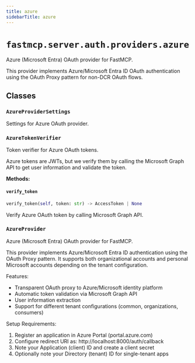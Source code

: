```yaml
---
title: azure
sidebarTitle: azure
---
```


# `fastmcp.server.auth.providers.azure`


Azure (Microsoft Entra) OAuth provider for FastMCP.

This provider implements Azure/Microsoft Entra ID OAuth authentication
using the OAuth Proxy pattern for non-DCR OAuth flows.


## Classes

### `AzureProviderSettings` <sup><a href="https://github.com/jlowin/fastmcp/blob/main/src/fastmcp/server/auth/providers/azure.py#L23" target="_blank"><Icon icon="github" style="width: 14px; height: 14px;" /></a></sup>


Settings for Azure OAuth provider.


### `AzureTokenVerifier` <sup><a href="https://github.com/jlowin/fastmcp/blob/main/src/fastmcp/server/auth/providers/azure.py#L46" target="_blank"><Icon icon="github" style="width: 14px; height: 14px;" /></a></sup>


Token verifier for Azure OAuth tokens.

Azure tokens are JWTs, but we verify them by calling the Microsoft Graph API
to get user information and validate the token.


**Methods:**

#### `verify_token` <sup><a href="https://github.com/jlowin/fastmcp/blob/main/src/fastmcp/server/auth/providers/azure.py#L68" target="_blank"><Icon icon="github" style="width: 14px; height: 14px;" /></a></sup>

```python
verify_token(self, token: str) -> AccessToken | None
```

Verify Azure OAuth token by calling Microsoft Graph API.


### `AzureProvider` <sup><a href="https://github.com/jlowin/fastmcp/blob/main/src/fastmcp/server/auth/providers/azure.py#L118" target="_blank"><Icon icon="github" style="width: 14px; height: 14px;" /></a></sup>


Azure (Microsoft Entra) OAuth provider for FastMCP.

This provider implements Azure/Microsoft Entra ID authentication using the
OAuth Proxy pattern. It supports both organizational accounts and personal
Microsoft accounts depending on the tenant configuration.

Features:
- Transparent OAuth proxy to Azure/Microsoft identity platform
- Automatic token validation via Microsoft Graph API
- User information extraction
- Support for different tenant configurations (common, organizations, consumers)

Setup Requirements:
1. Register an application in Azure Portal (portal.azure.com)
2. Configure redirect URI as: http://localhost:8000/auth/callback
3. Note your Application (client) ID and create a client secret
4. Optionally note your Directory (tenant) ID for single-tenant apps

